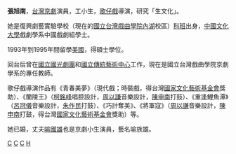 {{Unreferenced|time=2015-04-30T03:03:34+00:00}}
'''張旭南'''，[[台灣|台灣]][[京劇|京劇]]演員，工小生，[[歌仔戲|歌仔戲]]導演，研究「生文化」。

她是復興劇藝實驗學校（現在的[[國立台灣戲曲學院|國立台灣戲曲學院]][[內湖區|內湖]]校區）[[科班|科班]]出身，[[中國文化大學|中國文化大學]]戲劇學系中國戲劇組學士。

1993年到1995年間留學[[美國|美國]]，得碩士學位。

回台后曾在[[國立國光劇團|國立國光劇團]]和[[國立傳統藝術中心|國立傳統藝術中心]]工作，現在是國立台灣戲曲學院京劇學系的專任教師。

歌仔戲導演作品有《青春美夢》（現代戲；時裝戲，得台灣[[國家文化藝術基金會|國家文化藝術基金會]]獎助）、《蘭陵王》（[[柯銘峰|柯銘峰]]唱腔設計，[[周以謙|周以謙]]音樂設計，[[陳申南|陳申南]]打鼓）、《重逢鯉魚潭》（[[呂冠儀|呂冠儀]]音樂設計，[[朱作民|朱作民]]打鼓）、《巧計奪美》、《將軍寇》（[[周以謙|周以謙]]音樂設計，[[陳申南|陳申南]]打鼓，得台灣[[國家文化藝術基金會|國家文化藝術基金會]]獎助）等。

她已婚，丈夫[[喻國雄|喻國雄]]也是京劇小生演員，藝名喻族雄。

[[Category:台灣女演員|C]]
[[Category:台灣京劇演員|C]]
[[Category:台灣歌仔戲導演|C]]
[[Category:張姓|H]]